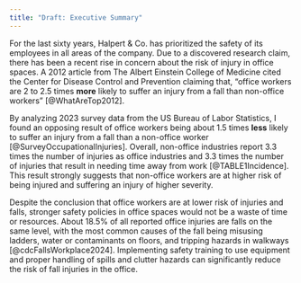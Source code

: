 ```yaml
---
title: "Draft: Executive Summary"
---
```


For the last sixty years, Halpert & Co. has prioritized the safety of its employees in all areas of the company. Due to a discovered research claim, there has been a recent rise in concern about the risk of injury in office spaces. A 2012 article from The Albert Einstein College of Medicine cited the Center for Disease Control and Prevention claiming that, "office workers are 2 to 2.5 times **more** likely to suffer an injury from a fall than non-office workers" [@WhatAreTop2012].

By analyzing 2023 survey data from the US Bureau of Labor Statistics, I found an opposing result of office workers being about 1.5 times **less** likely to suffer an injury from a fall than a non-office worker [@SurveyOccupationalInjuries]. Overall, non-office industries report 3.3 times the number of injuries as office industries and 3.3 times the number of injuries that result in needing time away from work [@TABLE1Incidence]. This result strongly suggests that non-office workers are at higher risk of being injured and suffering an injury of higher severity.

Despite the conclusion that office workers are at lower risk of injuries and falls, stronger safety policies in office spaces would not be a waste of time or resources. About 18.5% of all reported office injuries are falls on the same level, with the most common causes of the fall being misusing ladders, water or contaminants on floors, and tripping hazards in walkways [@cdcFallsWorkplace2024]. Implementing safety training to use equipment and proper handling of spills and clutter hazards can significantly reduce the risk of fall injuries in the office.

